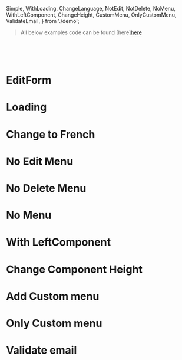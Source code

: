   Simple,
  WithLoading,
  ChangeLanguage,
  NotEdit,
  NotDelete,
  NoMenu,
  WithLeftComponent,
  ChangeHeight,
  CustomMenu,
  OnlyCustomMenu,
  ValidateEmail,
} from './demo';

<Meta title="Components|Edit Form/Demo" />

> All below examples code can be found [here][here](https://github.com/vdelacou/iblis-simple-crud/blob/master/stories/2.components/edit_form/demo.tsx)

<br/><br/><br/>

# EditForm

<Preview>
  <Simple />
</Preview>

# Loading

<Preview>
  <WithLoading />
</Preview>

# Change to French

<Preview>
  <ChangeLanguage />
</Preview>

# No Edit Menu

<Preview>
  <NotEdit />
</Preview>

# No Delete Menu

<Preview>
  <NotDelete />
</Preview>

# No Menu

<Preview>
  <NoMenu />
</Preview>

# With LeftComponent

<Preview>
  <WithLeftComponent />
</Preview>

# Change Component Height

<Preview>
  <ChangeHeight />
</Preview>

# Add Custom menu

<Preview>
  <CustomMenu />
</Preview>

# Only Custom menu

<Preview>
  <OnlyCustomMenu />
</Preview>

# Validate email

<Preview>
  <ValidateEmail />
</Preview>
